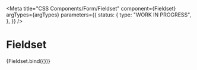 
<Meta
  title="CSS Components/Form/Fieldset"
  component={Fieldset}
  argTypes={argTypes}
  parameters={{
    status: {
      type: "WORK IN PROGRESS",
    },
  }}
/>

# Fieldset

<Canvas>
  <Story name="Fieldset" args={defaultArgs}>
    {Fieldset.bind({})}
  </Story>
</Canvas>

<ArgsTable story="Fieldset" />
